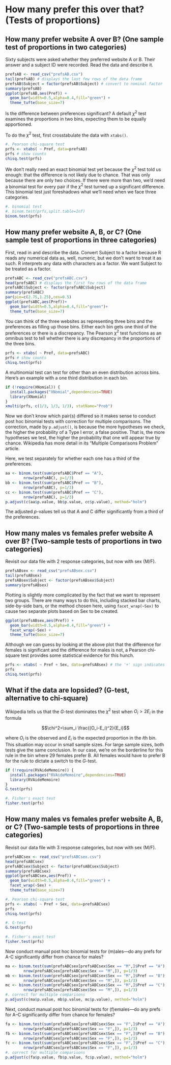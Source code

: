 # How many prefer this over that? (Tests of proportions)

## How many prefer website A over B? (One sample test of proportions in two categories)

Sixty subjects were asked whether they preferred website A or B. Their answer and a subject ID were recorded. Read the data and describe it.

```r
prefsAB <- read_csv("prefsAB.csv")
tail(prefsAB) # displays the last few rows of the data frame
prefsAB$Subject = factor(prefsAB$Subject) # convert to nominal factor
summary(prefsAB)
ggplot(prefsAB,aes(Pref)) +
  geom_bar(width=0.5,alpha=0.4,fill="green") +
  theme_tufte(base_size=7)
```

Is the difference between preferences significant? A default $\chi^2$ test examines the proportions in two bins, expecting them to be equally apportioned.

To do the $\chi^2$ test, first crosstabulate the data with `xtabs()`.

```r
#. Pearson chi-square test
prfs <- xtabs( ~ Pref, data=prefsAB)
prfs # show counts
chisq.test(prfs)
```

We don't really need an exact binomial test yet because the $\chi^2$ test told us enough: that the difference is not likely due to chance. That was only because there are only two choices. If there were more than two, we'd need a binomial test for every pair if the $\chi^2$ test turned up a significant difference. This binomial test just foreshadows what we'll need when we face three categories.

```r
#. binomial test
#. binom.test(prfs,split.table=Inf)
binom.test(prfs)
```

## How many prefer website A, B, or C? (One sample test of proportions in three categories)

First, read in and describe the data.
Convert Subject to a factor because R reads any numerical data as, well, numeric, but we don't want to treat it as such. R interprets any data with characters as a factor. We want Subject to be treated as a factor.

```r
prefsABC <- read_csv("prefsABC.csv")
head(prefsABC) # displays the first few rows of the data frame
prefsABC$Subject <- factor(prefsABC$Subject)
summary(prefsABC)
par(pin=c(2.75,1.25),cex=0.5)
ggplot(prefsABC,aes(Pref))+
  geom_bar(width=0.5,alpha=0.4,fill="green")+
  theme_tufte(base_size=7)
```

You can think of the three websites as representing three bins and the preferences as filling up those bins. Either each bin gets one third of the preferences or there is a discrepancy. The Pearson $\chi^2$ test functions as an omnibus test to tell whether there is any discrepancy in the proportions of the three bins.

```r
prfs <- xtabs( ~ Pref, data=prefsABC)
prfs # show counts
chisq.test(prfs)
```

A multinomial test can test for other than an even distribution across bins. Here's an example with a one third distribution in each bin.

```r
if (!require(XNomial)) {
  install.packages("XNomial",dependencies=TRUE)
  library(XNomial)
}
xmulti(prfs, c(1/3, 1/3, 1/3), statName="Prob")
```

Now we don't know which pair(s) differed so it makes sense to conduct post hoc binomial tests with correction for multiple comparisons. The correction, made by `p.adjust()`, is because the more hypotheses we check, the higher the probability of a Type I error, a false positive. That is, the more hypotheses we test, the higher the probability that one will appear true by chance. Wikipedia has more detail in its "Multiple Comparisons Problem" article.

Here, we test separately for whether each one has a third of the preferences.

```r
aa <- binom.test(sum(prefsABC$Pref == "A"),
		nrow(prefsABC), p=1/3)
bb <- binom.test(sum(prefsABC$Pref == "B"),
		nrow(prefsABC), p=1/3)
cc <- binom.test(sum(prefsABC$Pref == "C"),
		nrow(prefsABC), p=1/3)
p.adjust(c(aa$p.value, bb$p.value, cc$p.value), method="holm")
```

The adjusted $p$-values tell us that A and C differ significantly from a third of the preferences.

## How many males vs females prefer website A over B? (Two-sample tests of proportions in two categories)

Revisit our data file with 2 response categories, but now with sex (M/F).

```r
prefsABsex <- read_csv("prefsABsex.csv")
tail(prefsABsex)
prefsABsex$Subject <- factor(prefsABsex$Subject)
summary(prefsABsex)
```

Plotting is slightly more complicated by the fact that we want to represent two groups. There are many ways to do this, including stacked bar charts, side-by-side bars, or the method chosen here, using `facet_wrap(~Sex)` to cause two separate plots based on Sex to be created.

```r
ggplot(prefsABsex,aes(Pref)) +
  geom_bar(width=0.5,alpha=0.4,fill="green") +
  facet_wrap(~Sex) +
  theme_tufte(base_size=7)
```

Although we can guess by looking at the above plot that the difference for females is significant and the difference for males is not, a Pearson chi-square test provides some statistical evidence for this hunch.

```r
prfs <- xtabs( ~ Pref + Sex, data=prefsABsex) # the '+' sign indicates two vars
prfs
chisq.test(prfs)
```

## What if the data are lopsided? (G-test, alternative to chi-square)

Wikipedia tells us that the $G$-test dominates the $\chi^2$ test when $O_i>2E_i$ in the formula

$$\chi^2=\sum_i \frac{(O_i-E_i)^2}{E_i}$$

where $O_i$ is the observed and $E_i$ is the expected proportion in the $i$th bin.
This situation may occur in small sample sizes. For large sample sizes, both tests give the same conclusion. In our case, we're on the borderline for this rule in the bin where 29 females prefer B. All females would have to prefer B for the rule to dictate a switch to the $G$-test.

```r
if (!require(RVAideMemoire)) {
  install.packages("RVAideMemoire",dependencies=TRUE)
  library(RVAideMemoire)
}
G.test(prfs)

#. Fisher's exact test
fisher.test(prfs)
```

## How many males vs females prefer website A, B, or C? (Two-sample tests of proportions in three categories)

Revisit our data file with 3 response categories, but now with sex (M/F).

```r
prefsABCsex <- read_csv("prefsABCsex.csv")
head(prefsABCsex)
prefsABCsex$Subject <- factor(prefsABCsex$Subject)
summary(prefsABCsex)
ggplot(prefsABCsex,aes(Pref)) +
  geom_bar(width=0.5,alpha=0.4,fill="green") +
  facet_wrap(~Sex) +
  theme_tufte(base_size=7)

#. Pearson chi-square test
prfs <- xtabs( ~ Pref + Sex, data=prefsABCsex)
prfs
chisq.test(prfs)

#. G-test
G.test(prfs)

#. Fisher's exact test
fisher.test(prfs)
```

Now conduct manual post hoc binomial tests for (m)ales---do any prefs for A-C significantly differ from chance for males?

```r
ma <- binom.test(sum(prefsABCsex[prefsABCsex$Sex == "M",]$Pref == "A"),
		nrow(prefsABCsex[prefsABCsex$Sex == "M",]), p=1/3)
mb <- binom.test(sum(prefsABCsex[prefsABCsex$Sex == "M",]$Pref == "B"),
		nrow(prefsABCsex[prefsABCsex$Sex == "M",]), p=1/3)
mc <- binom.test(sum(prefsABCsex[prefsABCsex$Sex == "M",]$Pref == "C"),
		nrow(prefsABCsex[prefsABCsex$Sex == "M",]), p=1/3)
#. correct for multiple comparisons
p.adjust(c(ma$p.value, mb$p.value, mc$p.value), method="holm")
```

Next, conduct manual post hoc binomial tests for (f)emales---do any prefs for A--C significantly differ from chance for females?

```r
fa <- binom.test(sum(prefsABCsex[prefsABCsex$Sex == "F",]$Pref == "A"),
		nrow(prefsABCsex[prefsABCsex$Sex == "F",]), p=1/3)
fb <- binom.test(sum(prefsABCsex[prefsABCsex$Sex == "F",]$Pref == "B"),
		nrow(prefsABCsex[prefsABCsex$Sex == "F",]), p=1/3)
fc <- binom.test(sum(prefsABCsex[prefsABCsex$Sex == "F",]$Pref == "C"),
		nrow(prefsABCsex[prefsABCsex$Sex == "F",]), p=1/3)
#. correct for multiple comparisons
p.adjust(c(fa$p.value, fb$p.value, fc$p.value), method="holm")
```

